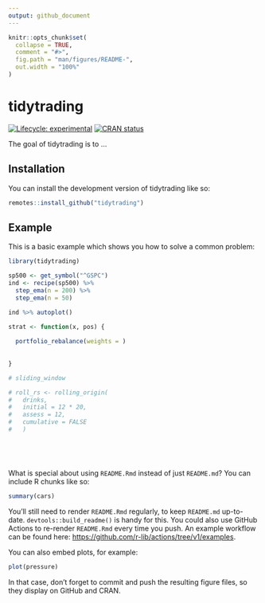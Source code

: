 ```yaml
---
output: github_document
---
```


<!-- README.md is generated from README.Rmd. Please edit that file -->

```r
knitr::opts_chunk$set(
  collapse = TRUE,
  comment = "#>",
  fig.path = "man/figures/README-",
  out.width = "100%"
)
```

# tidytrading

<!-- badges: start -->
[![Lifecycle: experimental](https://img.shields.io/badge/lifecycle-experimental-orange.svg)](https://lifecycle.r-lib.org/articles/stages.html#experimental)
[![CRAN status](https://www.r-pkg.org/badges/version/tidytrading)](https://CRAN.R-project.org/package=tidytrading)
<!-- badges: end -->

The goal of tidytrading is to ...

## Installation

You can install the development version of tidytrading like so:

``` r
remotes::install_github("tidytrading")
```

## Example

This is a basic example which shows you how to solve a common problem:

```r
library(tidytrading)

sp500 <- get_symbol("^GSPC")
ind <- recipe(sp500) %>%
  step_ema(n = 200) %>%
  step_ema(n = 50)

ind %>% autoplot()

strat <- function(x, pos) {
  
  portfolio_rebalance(weights = )
  
  
}

# sliding_window

# roll_rs <- rolling_origin(
#   drinks, 
#   initial = 12 * 20, 
#   assess = 12,
#   cumulative = FALSE
#   )



  
```

What is special about using `README.Rmd` instead of just `README.md`? You can include R chunks like so:

```r
summary(cars)
```

You'll still need to render `README.Rmd` regularly, to keep `README.md` up-to-date. `devtools::build_readme()` is handy for this. You could also use GitHub Actions to re-render `README.Rmd` every time you push. An example workflow can be found here: <https://github.com/r-lib/actions/tree/v1/examples>.

You can also embed plots, for example:

```r
plot(pressure)
```

In that case, don't forget to commit and push the resulting figure files, so they display on GitHub and CRAN.
